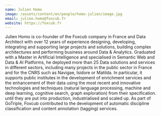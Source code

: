 ```yaml
---
name: Julien Homo
image: /assets/content/en/people/homo-julien/image.jpg
email: julien.homo@foxcub.fr
website: https://foxcub.fr
---
```

Julien Homo is co-founder of the Foxcub company in France and Data Architect with over 12 years of experience designing, developing, integrating and supporting large projects and solutions, building complex architectures and performing business around Data & Analytics. Graduated with a Master in Artificial Intelligence and specialised in Semantic Web and Data & AI Platforms, he deployed more than 25 Data solutions and services in different sectors, including many projects in the public sector in France and for the CNRS such as Navigae, Isidore or Matilda.
In particular, it supports public institutes in the development of enrichment services and the enhancement of their data using the most recent and innovative technologies and techniques (natural language processing, machine and deep learning, cognitive search, graph exploration) from their specification. until they are put into production, industrialised and scaled up. As part of GoTriple, Foxcub contributed to the development of automatic discipline classification and content annotation (tagging) services.
